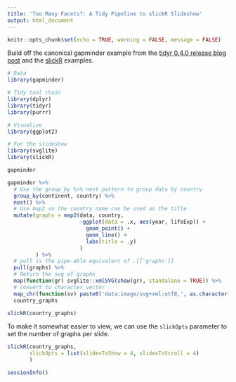 ```yaml
---
title: 'Too Many Facets?: A Tidy Pipeline to slickR Slideshow'
output: html_document
---
```



```r
knitr::opts_chunk$set(echo = TRUE, warning = FALSE, message = FALSE)
```

Build off the canonical gapminder example from the [tidyr 0.4.0 release blog post](https://blog.rstudio.com/2016/02/02/tidyr-0-4-0/) and the [slickR](https://metrumresearchgroup.github.io/slickR) examples.

```r
# Data
library(gapminder)

# Tidy tool chain
library(dplyr)
library(tidyr)
library(purrr)

# Visualize
library(ggplot2)

# For the slideshow 
library(svglite)
library(slickR)
```

```r
gapminder
```

```r
gapminder %>% 
  # Use the group_by %>% nest pattern to group data by country
  group_by(continent, country) %>% 
  nest() %>% 
  # Use map2 so the country name can be used as the title
  mutate(graphs = map2(data, country,
                       ~ggplot(data = .x, aes(year, lifeExp)) +
                         geom_point() +
                         geom_line() +
                         labs(title = .y)
                       )
         ) %>% 
  # pull is the pipe-able equivalent of .[['graphs']]
  pull(graphs) %>% 
  # Return the svg of graphs
  map(function(gr) svglite::xmlSVG(show(gr), standalone = TRUE)) %>% 
  # Convert to character vector
  map_chr(function(sv) paste0('data:image/svg+xml;utf8,', as.character(sv))) ->
  country_graphs
```

```r
slickR(country_graphs)
```


To make it somewhat easier to view, we can use the `slickOpts` parameter to set the number of graphs per slide.

```r
slickR(country_graphs,
       slickOpts = list(slidesToShow = 4, slidesToScroll = 4)
       )
```

```r
sessionInfo()
```

